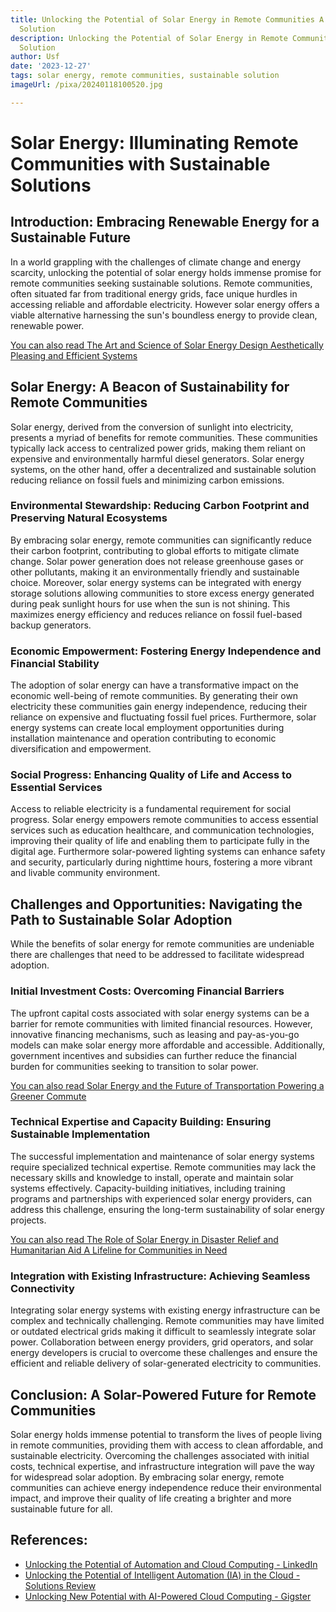 ```yaml
---
title: Unlocking the Potential of Solar Energy in Remote Communities A Sustainable
  Solution
description: Unlocking the Potential of Solar Energy in Remote Communities A Sustainable
  Solution
author: Usf
date: '2023-12-27'
tags: solar energy, remote communities, sustainable solution
imageUrl: /pixa/20240118100520.jpg

---
```

# Solar Energy: Illuminating Remote  Communities  with Sustainable Solutions

## Introduction: Embracing Renewable Energy for a Sustainable Future

In a world grappling with  the challenges of climate change  and energy scarcity, unlocking the potential of solar energy holds immense promise  for remote communities seeking sustainable solutions. Remote communities, often situated far from traditional energy grids, face unique hurdles in accessing reliable and affordable electricity. However solar energy offers a viable alternative harnessing the sun's boundless energy  to provide clean, renewable power.

[You can also read The Art and Science  of Solar  Energy Design Aesthetically Pleasing and Efficient Systems](The%20Art%20and%20Science%20of%20Solar%20Energy%20Design%20Aesthetically%20Pleasing%20and%20Efficient%20Systems)


## Solar Energy: A Beacon of Sustainability for Remote  Communities

Solar energy, derived from the conversion of sunlight into electricity, presents a myriad of benefits for remote communities. These  communities typically lack access to centralized power grids, making  them reliant  on expensive and environmentally harmful diesel generators.  Solar energy systems, on the other hand, offer a decentralized and sustainable solution reducing reliance on  fossil fuels and  minimizing carbon emissions.

### Environmental Stewardship: Reducing Carbon Footprint and Preserving Natural Ecosystems

By embracing solar energy, remote communities can significantly reduce their carbon footprint,  contributing to global efforts to mitigate climate change. Solar power generation  does not release greenhouse gases or other pollutants, making it an environmentally  friendly and sustainable choice. Moreover, solar  energy systems can  be integrated with energy storage solutions allowing communities to store excess energy generated during peak sunlight hours for use when the sun is not shining. This maximizes energy efficiency and reduces  reliance  on fossil fuel-based backup generators.

###  Economic Empowerment:  Fostering Energy Independence and  Financial Stability

The adoption of solar energy can have a transformative impact on the economic well-being of remote communities.  By  generating their own electricity these communities  gain energy independence, reducing their reliance on expensive and fluctuating fossil fuel prices. Furthermore, solar energy systems can create local employment opportunities during installation maintenance and operation contributing to economic diversification  and empowerment.

### Social Progress: Enhancing Quality  of Life and Access to Essential Services

Access to reliable electricity is a fundamental requirement for social  progress. Solar energy empowers remote communities to access essential services such as education healthcare, and communication technologies, improving  their quality of life and enabling them to participate fully  in the digital age. Furthermore solar-powered lighting systems can enhance safety and security, particularly during nighttime  hours, fostering a more vibrant and livable community environment.

## Challenges and Opportunities: Navigating the Path to Sustainable Solar Adoption

While the benefits of solar energy for remote communities  are undeniable there are challenges that need to be addressed to facilitate widespread adoption.

### Initial Investment Costs: Overcoming Financial Barriers

The upfront capital costs associated with solar energy systems can be a barrier for remote communities with limited financial  resources. However, innovative financing mechanisms, such as  leasing and pay-as-you-go models can make  solar energy more affordable and  accessible.  Additionally, government incentives and subsidies can  further reduce the financial burden for  communities seeking to  transition to solar power.

[You can also read Solar Energy and the Future of Transportation  Powering a  Greener  Commute](Solar%20Energy%20and%20the%20Future%20of%20Transportation%20Powering%20a%20Greener%20Commute)


### Technical Expertise  and Capacity Building:  Ensuring Sustainable Implementation

The successful  implementation and maintenance of solar energy systems require  specialized technical expertise. Remote communities may lack the necessary skills and knowledge to install, operate and maintain solar systems effectively. Capacity-building initiatives, including training programs and partnerships with experienced  solar energy  providers,  can address  this challenge, ensuring the long-term sustainability of solar energy projects.

[You can also read  The Role  of Solar Energy  in Disaster Relief and Humanitarian  Aid A Lifeline for Communities  in Need](The%20Role%20of%20Solar%20Energy%20in%20Disaster%20Relief%20and%20Humanitarian%20Aid%20A%20Lifeline%20for%20Communities%20in%20Need)


### Integration with Existing Infrastructure: Achieving Seamless Connectivity

Integrating solar energy systems with  existing  energy infrastructure can be complex and  technically challenging. Remote communities may have limited or outdated electrical  grids making it difficult to  seamlessly integrate solar power. Collaboration between energy providers, grid operators, and solar  energy developers is crucial to  overcome these challenges and ensure the efficient and reliable delivery  of solar-generated electricity to  communities.

## Conclusion: A Solar-Powered Future for Remote Communities

Solar energy holds immense potential to transform the lives of people living  in remote communities, providing them with access  to clean affordable, and sustainable electricity. Overcoming the challenges associated with initial costs, technical expertise, and infrastructure integration will pave the way for widespread solar adoption. By  embracing solar energy, remote communities can achieve energy independence reduce their environmental impact, and improve their quality  of life creating a brighter and more sustainable future for all.

## References:
- [Unlocking the Potential of Automation and Cloud Computing - LinkedIn](https://www.linkedin.com/pulse/unlocking-potential-automation-cloud-computing-ric-acevedo-dpqie?trk=article-ssr-frontend-pulse_more-articles_related-content-card)
- [Unlocking the Potential of Intelligent Automation (IA) in the Cloud - Solutions Review](https://solutionsreview.com/business-process-management/unlocking-the-potential-of-intelligent-automation-ia-in-the-cloud/)
- [Unlocking New Potential with AI-Powered Cloud Computing - Gigster](https://gigster.com/blog/ai-powered-cloud-computing/)
